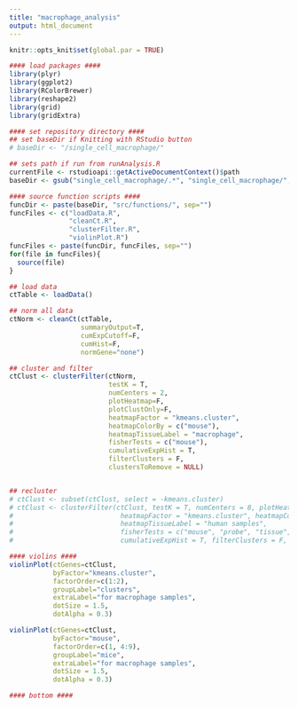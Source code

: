 ```yaml
---
title: "macrophage_analysis"
output: html_document
---
```


```r
knitr::opts_knit$set(global.par = TRUE)
```

```r
#### load packages ####
library(plyr)
library(ggplot2)
library(RColorBrewer)
library(reshape2)
library(grid)
library(gridExtra)

#### set repository directory ####
## set baseDir if Knitting with RStudio button
# baseDir <- "/single_cell_macrophage/"

## sets path if run from runAnalysis.R
currentFile <- rstudioapi::getActiveDocumentContext()$path
baseDir <- gsub("single_cell_macrophage/.*", "single_cell_macrophage/", currentFile)

#### source function scripts ####
funcDir <- paste(baseDir, "src/functions/", sep="")
funcFiles <- c("loadData.R",
               "cleanCt.R",
               "clusterFilter.R",
               "violinPlot.R")
funcFiles <- paste(funcDir, funcFiles, sep="")
for(file in funcFiles){
  source(file)
}

## load data
ctTable <- loadData()

## norm all data
ctNorm <- cleanCt(ctTable, 
                  summaryOutput=T, 
                  cumExpCutoff=F, 
                  cumHist=F, 
                  normGene="none")

## cluster and filter
ctClust <- clusterFilter(ctNorm, 
                         testK = T, 
                         numCenters = 2, 
                         plotHeatmap=F, 
                         plotClustOnly=F,
                         heatmapFactor = "kmeans.cluster", 
                         heatmapColorBy = c("mouse"),
                         heatmapTissueLabel = "macrophage", 
                         fisherTests = c("mouse"),
                         cumulativeExpHist = T, 
                         filterClusters = F, 
                         clustersToRemove = NULL)


## recluster
# ctClust <- subset(ctClust, select = -kmeans.cluster)
# ctClust <- clusterFilter(ctClust, testK = T, numCenters = 8, plotHeatmap=T, plotClustOnly=F,
#                           heatmapFactor = "kmeans.cluster", heatmapColorBy = c("mouse", "probe", "age"),
#                           heatmapTissueLabel = "human samples", 
#                           fisherTests = c("mouse", "probe", "tissue", "age"),
#                           cumulativeExpHist = T, filterClusters = F, clustersToRemove = NULL)

#### violins ####
violinPlot(ctGenes=ctClust, 
           byFactor="kmeans.cluster", 
           factorOrder=c(1:2),
           groupLabel="clusters", 
           extraLabel="for macrophage samples",
           dotSize = 1.5, 
           dotAlpha = 0.3)

violinPlot(ctGenes=ctClust, 
           byFactor="mouse", 
           factorOrder=c(1, 4:9),
           groupLabel="mice", 
           extraLabel="for macrophage samples",
           dotSize = 1.5, 
           dotAlpha = 0.3)

#### bottom ####
```
